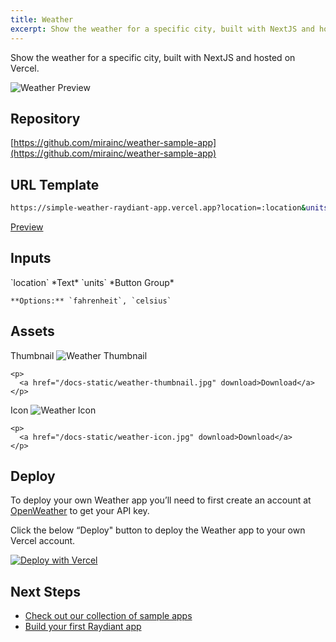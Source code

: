 ```yaml
---
title: Weather
excerpt: Show the weather for a specific city, built with NextJS and hosted on Vercel.
---
```


Show the weather for a specific city, built with NextJS and hosted on Vercel.

![Weather Preview](/docs-static/weather-preview.png)

## Repository

[https://github.com/mirainc/weather-sample-app](https://github.com/mirainc/weather-sample-app)

## URL Template

```bash
https://simple-weather-raydiant-app.vercel.app?location=:location&units=:units
```

[Preview](https://simple-weather-raydiant-app.vercel.app?location=New%20York)

## Inputs

<OptionsTable>
  <OptionTitle>
    `location`
  </OptionTitle>
  <OptionDescription>
    *Text*
  </OptionDescription>
  <OptionTitle>
    `units`
  </OptionTitle>
  <OptionDescription>
    *Button Group*

    **Options:** `fahrenheit`, `celsius`
  </OptionDescription>
</OptionsTable>

## Assets

<OptionsTable>
  <OptionTitle>
    Thumbnail

  </OptionTitle>
  <OptionDescription>
    <img alt="Weather Thumbnail" src="/docs-static/weather-thumbnail.jpg" style={{ maxWidth: 200 }} />

    <p>
      <a href="/docs-static/weather-thumbnail.jpg" download>Download</a>
    </p>
  </OptionDescription>
  <OptionTitle>
    Icon
  </OptionTitle>
  <OptionDescription>
    <img alt="Weather Icon" src="/docs-static/weather-icon.jpg" style={{ maxWidth: 40 }} />

    <p>
      <a href="/docs-static/weather-icon.jpg" download>Download</a>
    </p>
  </OptionDescription>
</OptionsTable>

## Deploy

To deploy your own Weather app you’ll need to first create an account at [OpenWeather](https://home.openweathermap.org/) to get your API key.

Click the below “Deploy" button to deploy the Weather app to your own Vercel account.

<a href="https://vercel.com/new/clone?repository-url=https%3A%2F%2Fgithub.com%2Fmirainc%2Fsimple-weather-app&env=OPENWEATHERMAP_API_KEY&envDescription=OpenWeather%20API%20key&envLink=https%3A%2F%2Fhome.openweathermap.org%2F&redirect-url=https%3A%2F%2Fdevelopers.raydiant.com%2Fdocs%2Fget-started%2Fsample-apps%2Fsimple-weather">
  <img src="https://vercel.com/button" alt="Deploy with Vercel" />
</a>

## Next Steps

- [Check out our collection of sample apps](/docs/get-started/sample-apps)
- [Build your first Raydiant app](/docs/get-started/build-an-app)
